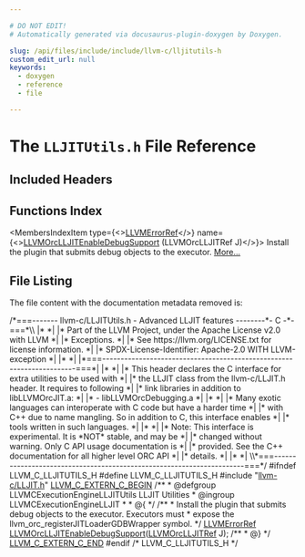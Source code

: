 ```yaml
---

# DO NOT EDIT!
# Automatically generated via docusaurus-plugin-doxygen by Doxygen.

slug: /api/files/include/include/llvm-c/lljitutils-h
custom_edit_url: null
keywords:
  - doxygen
  - reference
  - file

---
```





# The `LLJITUtils.h` File Reference

<DoxygenPage pluginConfig={pluginConfig}>



## Included Headers

<IncludesList>
<IncludesListItem
  filePath="llvm-c/LLJIT.h"
  permalink="/docs/api/files/include/include/llvm-c/lljit-h"
  isLocal="true" />
</IncludesList>

## Functions Index

<MembersIndex>

<MembersIndexItem
  type={<><a href="/docs/api/groups/llvmcerror/#gad81d81a316ef38888533a24b786a6605">LLVMErrorRef</a></>}
  name={<><a href="/docs/api/groups/llvmcexecutionenginelljitutils/#ga7634ccfc36436905cf1dd2dac0d82443">LLVMOrcLLJITEnableDebugSupport</a> (LLVMOrcLLJITRef J)</>}>
Install the plugin that submits debug objects to the executor. <a href="/docs/api/groups/llvmcexecutionenginelljitutils/#ga7634ccfc36436905cf1dd2dac0d82443">More...</a>
</MembersIndexItem>

</MembersIndex>


## File Listing

The file content with the documentation metadata removed is:

<ProgramListing>

<Link id="l00001" /><CodeLine lineNumber="1"><Highlight kind="comment">/&#42;===------- llvm-c/LLJITUtils.h - Advanced LLJIT features --------&#42;- C -&#42;-===&#42;\\</Highlight></CodeLine>
<Link id="l00002" /><CodeLine lineNumber="2"><Highlight kind="comment">|&#42;                                                                            &#42;|</Highlight></CodeLine>
<Link id="l00003" /><CodeLine lineNumber="3"><Highlight kind="comment">|&#42; Part of the LLVM Project, under the Apache License v2.0 with LLVM          &#42;|</Highlight></CodeLine>
<Link id="l00004" /><CodeLine lineNumber="4"><Highlight kind="comment">|&#42; Exceptions.                                                                &#42;|</Highlight></CodeLine>
<Link id="l00005" /><CodeLine lineNumber="5"><Highlight kind="comment">|&#42; See https://llvm.org/LICENSE.txt for license information.                  &#42;|</Highlight></CodeLine>
<Link id="l00006" /><CodeLine lineNumber="6"><Highlight kind="comment">|&#42; SPDX-License-Identifier: Apache-2.0 WITH LLVM-exception                    &#42;|</Highlight></CodeLine>
<Link id="l00007" /><CodeLine lineNumber="7"><Highlight kind="comment">|&#42;                                                                            &#42;|</Highlight></CodeLine>
<Link id="l00008" /><CodeLine lineNumber="8"><Highlight kind="comment">|&#42;===----------------------------------------------------------------------===&#42;|</Highlight></CodeLine>
<Link id="l00009" /><CodeLine lineNumber="9"><Highlight kind="comment">|&#42;                                                                            &#42;|</Highlight></CodeLine>
<Link id="l00010" /><CodeLine lineNumber="10"><Highlight kind="comment">|&#42; This header declares the C interface for extra utilities to be used with   &#42;|</Highlight></CodeLine>
<Link id="l00011" /><CodeLine lineNumber="11"><Highlight kind="comment">|&#42; the LLJIT class from the llvm-c/LLJIT.h header. It requires to following   &#42;|</Highlight></CodeLine>
<Link id="l00012" /><CodeLine lineNumber="12"><Highlight kind="comment">|&#42; link libraries in addition to libLLVMOrcJIT.a:                             &#42;|</Highlight></CodeLine>
<Link id="l00013" /><CodeLine lineNumber="13"><Highlight kind="comment">|&#42;  - libLLVMOrcDebugging.a                                                   &#42;|</Highlight></CodeLine>
<Link id="l00014" /><CodeLine lineNumber="14"><Highlight kind="comment">|&#42;                                                                            &#42;|</Highlight></CodeLine>
<Link id="l00015" /><CodeLine lineNumber="15"><Highlight kind="comment">|&#42; Many exotic languages can interoperate with C code but have a harder time  &#42;|</Highlight></CodeLine>
<Link id="l00016" /><CodeLine lineNumber="16"><Highlight kind="comment">|&#42; with C++ due to name mangling. So in addition to C, this interface enables &#42;|</Highlight></CodeLine>
<Link id="l00017" /><CodeLine lineNumber="17"><Highlight kind="comment">|&#42; tools written in such languages.                                           &#42;|</Highlight></CodeLine>
<Link id="l00018" /><CodeLine lineNumber="18"><Highlight kind="comment">|&#42;                                                                            &#42;|</Highlight></CodeLine>
<Link id="l00019" /><CodeLine lineNumber="19"><Highlight kind="comment">|&#42; Note: This interface is experimental. It is &#42;NOT&#42; stable, and may be       &#42;|</Highlight></CodeLine>
<Link id="l00020" /><CodeLine lineNumber="20"><Highlight kind="comment">|&#42;       changed without warning. Only C API usage documentation is           &#42;|</Highlight></CodeLine>
<Link id="l00021" /><CodeLine lineNumber="21"><Highlight kind="comment">|&#42;       provided. See the C++ documentation for all higher level ORC API     &#42;|</Highlight></CodeLine>
<Link id="l00022" /><CodeLine lineNumber="22"><Highlight kind="comment">|&#42;       details.                                                             &#42;|</Highlight></CodeLine>
<Link id="l00023" /><CodeLine lineNumber="23"><Highlight kind="comment">|&#42;                                                                            &#42;|</Highlight></CodeLine>
<Link id="l00024" /><CodeLine lineNumber="24"><Highlight kind="comment">\\&#42;===----------------------------------------------------------------------===&#42;/</Highlight><Highlight kind="normal"></Highlight></CodeLine>
<Link id="l00025" /><CodeLine lineNumber="25"><Highlight kind="normal"></Highlight></CodeLine>
<Link id="l00026" /><CodeLine lineNumber="26"><Highlight kind="normal"></Highlight><Highlight kind="preprocessor">#ifndef LLVM&#95;C&#95;LLJITUTILS&#95;H</Highlight><Highlight kind="normal"></Highlight></CodeLine>
<Link id="l00027" /><CodeLine lineNumber="27"><Highlight kind="normal"></Highlight><Highlight kind="preprocessor">#define LLVM&#95;C&#95;LLJITUTILS&#95;H</Highlight><Highlight kind="normal"></Highlight></CodeLine>
<Link id="l00028" /><CodeLine lineNumber="28"><Highlight kind="normal"></Highlight></CodeLine>
<Link id="l00029" /><CodeLine lineNumber="29"><Highlight kind="normal"></Highlight><Highlight kind="preprocessor">#include &quot;<a href="/docs/api/files/include/include/llvm-c/lljit-h">llvm-c/LLJIT.h</a>&quot;</Highlight><Highlight kind="normal"></Highlight></CodeLine>
<Link id="l00030" /><CodeLine lineNumber="30"><Highlight kind="normal"></Highlight></CodeLine>
<Link id="l00031" /><CodeLine lineNumber="31"><Highlight kind="normal"><a href="/docs/api/files/include/include/llvm-c/externc-h/#a4789aaabaa5bf3b7a549171b47cc4d4a">LLVM&#95;C&#95;EXTERN&#95;C&#95;BEGIN</a></Highlight></CodeLine>
<Link id="l00032" /><CodeLine lineNumber="32"><Highlight kind="normal"></Highlight><Highlight kind="comment"></Highlight></CodeLine>
<Link id="l00033" /><CodeLine lineNumber="33"><Highlight kind="comment">/&#42;&#42;</Highlight></CodeLine>
<Link id="l00034" /><CodeLine lineNumber="34"><Highlight kind="comment"> &#42; @defgroup LLVMCExecutionEngineLLJITUtils LLJIT Utilities</Highlight></CodeLine>
<Link id="l00035" /><CodeLine lineNumber="35"><Highlight kind="comment"> &#42; @ingroup LLVMCExecutionEngineLLJIT</Highlight></CodeLine>
<Link id="l00036" /><CodeLine lineNumber="36"><Highlight kind="comment"> &#42;</Highlight></CodeLine>
<Link id="l00037" /><CodeLine lineNumber="37"><Highlight kind="comment"> &#42; @&#123;</Highlight></CodeLine>
<Link id="l00038" /><CodeLine lineNumber="38"><Highlight kind="comment"> &#42;/</Highlight><Highlight kind="normal"></Highlight></CodeLine>
<Link id="l00039" /><CodeLine lineNumber="39"><Highlight kind="normal"></Highlight><Highlight kind="comment"></Highlight></CodeLine>
<Link id="l00040" /><CodeLine lineNumber="40"><Highlight kind="comment">/&#42;&#42;</Highlight></CodeLine>
<Link id="l00041" /><CodeLine lineNumber="41"><Highlight kind="comment"> &#42; Install the plugin that submits debug objects to the executor. Executors must</Highlight></CodeLine>
<Link id="l00042" /><CodeLine lineNumber="42"><Highlight kind="comment"> &#42; expose the llvm&#95;orc&#95;registerJITLoaderGDBWrapper symbol.</Highlight></CodeLine>
<Link id="l00043" /><CodeLine lineNumber="43"><Highlight kind="comment"> &#42;/</Highlight><Highlight kind="normal"></Highlight></CodeLine>
<Link id="l00044" /><CodeLine lineNumber="44"><Highlight kind="normal"><a href="/docs/api/groups/llvmcerror/#gad81d81a316ef38888533a24b786a6605">LLVMErrorRef</a> <a href="/docs/api/groups/llvmcexecutionenginelljitutils/#ga7634ccfc36436905cf1dd2dac0d82443">LLVMOrcLLJITEnableDebugSupport</a>(<a href="/docs/api/groups/llvmcexecutionenginelljit/#ga1e454b80a0ff83ee40d654f9d76c99a0">LLVMOrcLLJITRef</a> J);</Highlight></CodeLine>
<Link id="l00045" /><CodeLine lineNumber="45"><Highlight kind="normal"></Highlight><Highlight kind="comment"></Highlight></CodeLine>
<Link id="l00046" /><CodeLine lineNumber="46"><Highlight kind="comment">/&#42;&#42;</Highlight></CodeLine>
<Link id="l00047" /><CodeLine lineNumber="47"><Highlight kind="comment"> &#42; @&#125;</Highlight></CodeLine>
<Link id="l00048" /><CodeLine lineNumber="48"><Highlight kind="comment"> &#42;/</Highlight><Highlight kind="normal"></Highlight></CodeLine>
<Link id="l00049" /><CodeLine lineNumber="49"><Highlight kind="normal"></Highlight></CodeLine>
<Link id="l00050" /><CodeLine lineNumber="50"><Highlight kind="normal"><a href="/docs/api/files/include/include/llvm-c/externc-h/#ae016a3733553fe3990c8dfcec10d9d3a">LLVM&#95;C&#95;EXTERN&#95;C&#95;END</a></Highlight></CodeLine>
<Link id="l00051" /><CodeLine lineNumber="51"><Highlight kind="normal"></Highlight></CodeLine>
<Link id="l00052" /><CodeLine lineNumber="52"><Highlight kind="normal"></Highlight><Highlight kind="preprocessor">#endif </Highlight><Highlight kind="comment">/&#42; LLVM&#95;C&#95;LLJITUTILS&#95;H &#42;/</Highlight><Highlight kind="preprocessor"></Highlight></CodeLine>

</ProgramListing>

</DoxygenPage>
